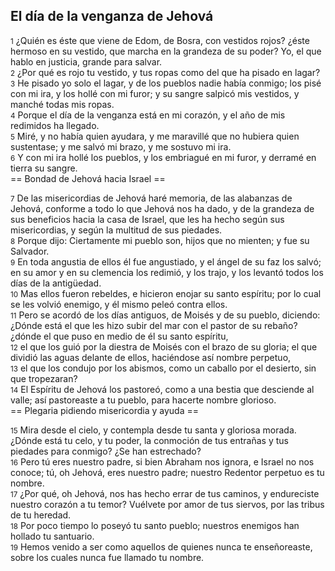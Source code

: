 == El día de la venganza de Jehová ==

{{anchor|1}} <small>1</small> ¿Quién es éste que viene de Edom, de Bosra, con vestidos rojos? ¿éste hermoso en su vestido, que marcha en la grandeza de su poder? Yo, el que hablo en justicia, grande para salvar.<br>
{{anchor|2}} <small>2</small> ¿Por qué es rojo tu vestido, y tus ropas como del que ha pisado en lagar?<br>
{{anchor|3}} <small>3</small> He pisado yo solo el lagar, y de los pueblos nadie había conmigo; los pisé con mi ira, y los hollé con mi furor; y su sangre salpicó mis vestidos, y manché todas mis ropas.<br>
{{anchor|4}} <small>4</small> Porque el día de la venganza está en mi corazón, y el año de mis redimidos ha llegado.<br>
{{anchor|5}} <small>5</small> Miré, y no había quien ayudara, y me maravillé que no hubiera quien sustentase; y me salvó mi brazo, y me sostuvo mi ira.<br>
{{anchor|6}} <small>6</small> Y con mi ira hollé los pueblos, y los embriagué en mi furor, y derramé en tierra su sangre.<br>
== Bondad de Jehová hacia Israel ==

{{anchor|7}} <small>7</small> De las misericordias de Jehová haré memoria, de las alabanzas de Jehová, conforme a todo lo que Jehová nos ha dado, y de la grandeza de sus beneficios hacia la casa de Israel, que les ha hecho según sus misericordias, y según la multitud de sus piedades.<br>
{{anchor|8}} <small>8</small> Porque dijo: Ciertamente mi pueblo son, hijos que no mienten; y fue su Salvador.<br>
{{anchor|9}} <small>9</small> En toda angustia de ellos él fue angustiado, y el ángel de su faz los salvó; en su amor y en su clemencia los redimió, y los trajo, y los levantó todos los días de la antigüedad.<br>
{{anchor|10}} <small>10</small> Mas ellos fueron rebeldes, e hicieron enojar su santo espíritu; por lo cual se les volvió enemigo, y él mismo peleó contra ellos.<br>
{{anchor|11}} <small>11</small> Pero se acordó de los días antiguos, de Moisés y de su pueblo, diciendo: ¿Dónde está el que les hizo subir del mar con el pastor de su rebaño? ¿dónde el que puso en medio de él su santo espíritu,<br>
{{anchor|12}} <small>12</small> el que los guió por la diestra de Moisés con el brazo de su gloria; el que dividió las aguas delante de ellos, haciéndose así nombre perpetuo,<br>
{{anchor|13}} <small>13</small> el que los condujo por los abismos, como un caballo por el desierto, sin que tropezaran?<br>
{{anchor|14}} <small>14</small> El Espíritu de Jehová los pastoreó, como a una bestia que desciende al valle; así pastoreaste a tu pueblo, para hacerte nombre glorioso.<br>
== Plegaria pidiendo misericordia y ayuda ==

{{anchor|15}} <small>15</small> Mira desde el cielo, y contempla desde tu santa y gloriosa morada. ¿Dónde está tu celo, y tu poder, la conmoción de tus entrañas y tus piedades para conmigo? ¿Se han estrechado?<br>
{{anchor|16}} <small>16</small> Pero tú eres nuestro padre, si bien Abraham nos ignora, e Israel no nos conoce; tú, oh Jehová, eres nuestro padre; nuestro Redentor perpetuo es tu nombre.<br>
{{anchor|17}} <small>17</small> ¿Por qué, oh Jehová, nos has hecho errar de tus caminos, y endureciste nuestro corazón a tu temor? Vuélvete por amor de tus siervos, por las tribus de tu heredad.<br>
{{anchor|18}} <small>18</small> Por poco tiempo lo poseyó tu santo pueblo; nuestros enemigos han hollado tu santuario.<br>
{{anchor|19}} <small>19</small> Hemos venido a ser como aquellos de quienes nunca te enseñoreaste, sobre los cuales nunca fue llamado tu nombre.<br>
